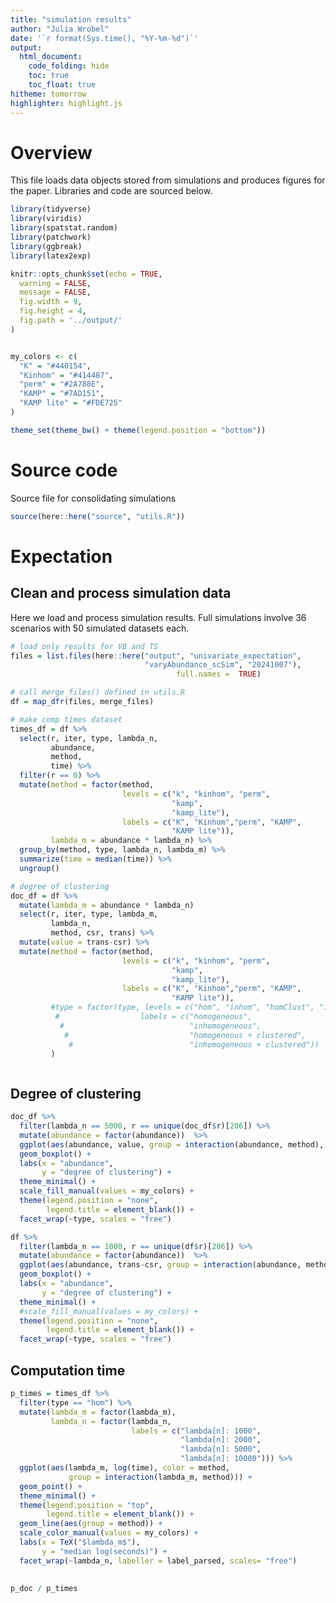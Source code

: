 ```yaml
---
title: "simulation results"
author: "Julia Wrobel"
date: '`r format(Sys.time(), "%Y-%m-%d")`'
output:
  html_document: 
    code_folding: hide
    toc: true
    toc_float: true
hitheme: tomorrow
highlighter: highlight.js
---
```


# Overview

This file loads data objects stored from simulations and produces figures for the paper. Libraries and code are sourced below. 

```r
library(tidyverse)
library(viridis)
library(spatstat.random)
library(patchwork)
library(ggbreak)
library(latex2exp)

knitr::opts_chunk$set(echo = TRUE,
  warning = FALSE,
  message = FALSE,
  fig.width = 9,
  fig.height = 4,
  fig.path = '../output/'
)


my_colors <- c(
  "K" = "#440154",
  "Kinhom" = "#414487",
  "perm" = "#2A788E",
  "KAMP" = "#7AD151",
  "KAMP lite" = "#FDE725"
)

theme_set(theme_bw() + theme(legend.position = "bottom"))
```

# Source code

Source file for consolidating simulations

```r
source(here::here("source", "utils.R"))
```


# Expectation

## Clean and process simulation data

Here we load and process simulation results. Full simulations involve 36 scenarios with 50 simulated datasets each.


```r
# load only results for VB and TS
files = list.files(here::here("output", "univariate_expectation", 
                              "varyAbundance_scSim", "20241007"), 
									 full.names =  TRUE)

# call merge_files() defined in utils.R
df = map_dfr(files, merge_files)

```




```r
# make comp times dataset
times_df = df %>%
  select(r, iter, type, lambda_n,
         abundance,
         method,
         time) %>%
  filter(r == 0) %>%
  mutate(method = factor(method,
                         levels = c("k", "kinhom", "perm", 
                                    "kamp",  
                                    "kamp_lite"),
                         labels = c("K", "Kinhom","perm", "KAMP",
                                    "KAMP lite")),
         lambda_m = abundance * lambda_n) %>%
  group_by(method, type, lambda_n, lambda_m) %>%
  summarize(time = median(time)) %>%
  ungroup() 

# degree of clustering
doc_df = df %>%
  mutate(lambda_m = abundance * lambda_n)
  select(r, iter, type, lambda_m,
         lambda_n,
         method, csr, trans) %>%
  mutate(value = trans-csr) %>%
  mutate(method = factor(method,
                         levels = c("k", "kinhom", "perm", 
                                    "kamp",  
                                    "kamp_lite"),
                         labels = c("K", "Kinhom","perm", "KAMP",
                                    "KAMP lite")),
         #type = factor(type, levels = c("hom", "inhom", "homClust", "inhomClust"),
          #                  labels = c("homogeneous",
           #                            "inhomogeneous",
            #                           "homogeneous + clustered",
             #                          "inhomogeneous + clustered"))
         )



```

## Degree of clustering




```r
doc_df %>%
  filter(lambda_n == 5000, r == unique(doc_df$r)[206]) %>%
  mutate(abundance = factor(abundance))  %>%
  ggplot(aes(abundance, value, group = interaction(abundance, method), fill = method)) +
  geom_boxplot() +
  labs(x = "abundance",
       y = "degree of clustering") +
  theme_minimal() +
  scale_fill_manual(values = my_colors) +
  theme(legend.position = "none",
        legend.title = element_blank()) +
  facet_wrap(~type, scales = "free")
```



```r
df %>%
  filter(lambda_n == 1000, r == unique(df$r)[206]) %>%
  mutate(abundance = factor(abundance))  %>%
  ggplot(aes(abundance, trans-csr, group = interaction(abundance, method), fill = method)) +
  geom_boxplot() +
  labs(x = "abundance",
       y = "degree of clustering") +
  theme_minimal() +
  #scale_fill_manual(values = my_colors) +
  theme(legend.position = "none",
        legend.title = element_blank()) +
  facet_wrap(~type, scales = "free")
```



## Computation time


```r
p_times = times_df %>%
  filter(type == "hom") %>%
  mutate(lambda_m = factor(lambda_m),
         lambda_n = factor(lambda_n,
                           labels = c("lambda[n]: 1000",
                                      "lambda[n]: 2000",
                                      "lambda[n]: 5000",
                                      "lambda[n]: 10000"))) %>%
  ggplot(aes(lambda_m, log(time), color = method, 
             group = interaction(lambda_m, method))) +
  geom_point() +
  theme_minimal() + 
  theme(legend.position = "top",
        legend.title = element_blank()) +
  geom_line(aes(group = method)) +
  scale_color_manual(values = my_colors) +
  labs(x = TeX("$lambda_m$"),
       y = "median log(seconds)") +
  facet_wrap(~lambda_n, labeller = label_parsed, scales= "free")
  
```




```r
p_doc / p_times
```



